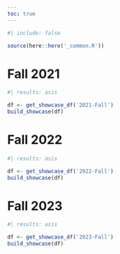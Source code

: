 ```yaml
---
toc: true
---
```


```r
#| include: false

source(here::here('_common.R'))
```
# Fall 2021

::: {.grid}

```r
#| results: asis

df <- get_showcase_df('2021-Fall')
build_showcase(df)
```

:::

# Fall 2022

::: {.grid}

```r
#| results: asis

df <- get_showcase_df('2022-Fall')
build_showcase(df)
```

:::

# Fall 2023

::: {.grid}

```r
#| results: asis

df <- get_showcase_df('2023-Fall')
build_showcase(df)
```

:::
